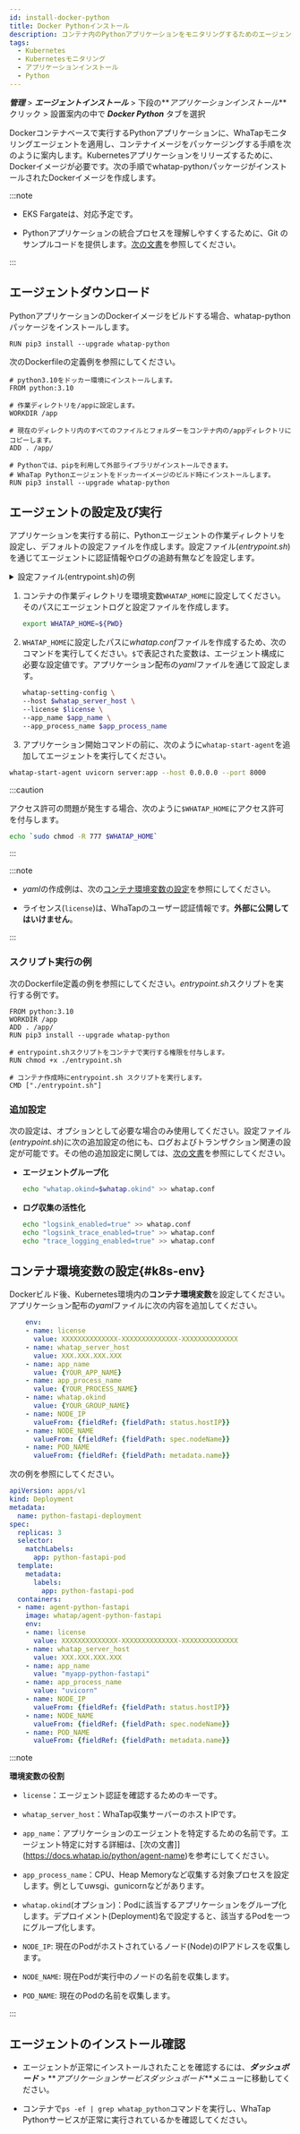 ```yaml
---
id: install-docker-python
title: Docker Pythonインストール
description: コンテナ内のPythonアプリケーションをモニタリングするためのエージェントのインストール手順です。
tags:
  - Kubernetes
  - Kubernetesモニタリング
  - アプリケーションインストール
  - Python
---
```



**_管理_** > **_エージェントインストール_** > 下段の**_アプリケーションインストール_** クリック > 設置案内の中で **_Docker Python_** タブを選択

Dockerコンテナベースで実行するPythonアプリケーションに、WhaTapモニタリングエージェントを適用し、コンテナイメージをパッケージングする手順を次のように案内します。Kubernetesアプリケーションをリリーズするために、Dockerイメージが必要です。次の手順でwhatap-pythonパッケージがインストールされたDockerイメージを作成します。

:::note 

- EKS Fargateは、対応予定です。 

- Pythonアプリケーションの統合プロセスを理解しやすくするために、Git のサンプルコードを提供します。[次の文書](https://github.com/whatap/kuber-apm-boilerplate/tree/main/python/fastapi)を参照してください。

:::

## エージェントダウンロード

PythonアプリケーションのDockerイメージをビルドする場合、whatap-pythonパッケージをインストールします。

```docker
RUN pip3 install --upgrade whatap-python
```

次のDockerfileの定義例を参照にしてください。 

```docker title='python ver 3.10'
# python3.10をドッカー環境にインストールします。
FROM python:3.10

# 作業ディレクトリを/appに設定します。
WORKDIR /app

# 現在のディレクトリ内のすべてのファイルとフォルダーをコンテナ内の/appディレクトリにコピーします。
ADD . /app/

# Pythonでは、pipを利用して外部ライブラリがインストールできます。
# WhaTap Pythonエージェントをドッカーイメージのビルド時にインストールします。
RUN pip3 install --upgrade whatap-python
```

## エージェントの設定及び実行

アプリケーションを実行する前に、Pythonエージェントの作業ディレクトリを設定し、デフォルトの設定ファイルを作成します。設定ファイル(*entrypoint.sh*)を通じてエージェントに認証情報やログの追跡有無などを設定します。

<details>
<summary>設定ファイル(entrypoint.sh)の例</summary>

```bash title='entrypoint.sh'
#!/bin/bash

# コンテナの作業ディレクトリをWhaTapパスに設定します。そのパスにエージェントログと設定ファイルを作成します。
export WHATAP_HOME=${PWD}

# 権限エラーが発生した場合は、次のコメントを削除してから進みます。
#chmod -R 777 $WHATAP_HOME

# 以下は、エージェントの構成に必須な設定値です。アプリケーションデプロイのyamlファイルを通じて設定します。
whatap-setting-config \
--host $whatap_server_host \
--license $license \
--app_name $app_name \
--app_process_name $app_process_name

# 次のコメントは、エージェントのグループ化やログ収集の活性化などの追加設定です。必要な場合に使用してください。

# エージェントのグループ化
#echo "whatap.okind=$whatap.okind" >> whatap.conf

# ログ収集の活性化
#echo "logsink_enabled=true" >> whatap.conf
#echo "logsink_trace_enabled=true" >> whatap.conf
#echo "trace_logging_enabled=true" >> whatap.conf


# 次のようにwhatap-start-agentをアプリケーション開始コマンドの前に追加して、エージェントを実行します。 
whatap-start-agent uvicorn server:app --host 0.0.0.0 --port 8000
```

</details>

1. コンテナの作業ディレクトリを環境変数`WHATAP_HOME`に設定してください。そのパスにエージェントログと設定ファイルを作成します。 

   ```bash
   export WHATAP_HOME=${PWD}
   ```

2. `WHATAP_HOME`に設定したパスに*whatap.conf*ファイルを作成するため、次のコマンドを実行してください。`$`で表記された変数は、エージェント構成に必要な設定値です。アプリケーション配布の*yaml*ファイルを通じて設定します。

   ```bash
   whatap-setting-config \
   --host $whatap_server_host \
   --license $license \
   --app_name $app_name \
   --app_process_name $app_process_name
   ```

3. アプリケーション開始コマンドの前に、次のように`whatap-start-agent`を追加してエージェントを実行してください。 

```bash
whatap-start-agent uvicorn server:app --host 0.0.0.0 --port 8000
```

:::caution

アクセス許可の問題が発生する場合、次のように`$WHATAP_HOME`にアクセス許可を付与します。

```bash
echo `sudo chmod -R 777 $WHATAP_HOME`
```

:::

:::note 

- *yaml*の作成例は、次の[コンテナ環境変数の設定](#k8s-env)を参照にしてください。

- ライセンス(`license`)は、WhaTapのユーザー認証情報です。**外部に公開してはいけません**。

:::

### スクリプト実行の例

次のDockerfile定義の例を参照にしてください。*entrypoint.sh*スクリプトを実行する例です。

```docker
FROM python:3.10
WORKDIR /app
ADD . /app/
RUN pip3 install --upgrade whatap-python 

# entrypoint.shスクリプトをコンテナで実行する権限を付与します。
RUN chmod +x ./entrypoint.sh

# コンテナ作成時にentrypoint.sh スクリプトを実行します。
CMD ["./entrypoint.sh"]
```

### 追加設定

次の設定は、オプションとして必要な場合のみ使用してください。設定ファイル(*entrypoint.sh*)に次の追加設定の他にも、ログおよびトランザクション関連の設定が可能です。その他の追加設定に関しては、[次の文書](https://docs.whatap.io/python/set-agent)を参照にしてください。 

- **エージェントグループ化** 

  ```bash
  echo "whatap.okind=$whatap.okind" >> whatap.conf
  ```

- **ログ収集の活性化** 

  ```bash
  echo "logsink_enabled=true" >> whatap.conf
  echo "logsink_trace_enabled=true" >> whatap.conf
  echo "trace_logging_enabled=true" >> whatap.conf
  ```

## コンテナ環境変数の設定{#k8s-env}

Dockerビルド後、Kubernetes環境内の**コンテナ環境変数**を設定してください。アプリケーション配布の*yaml*ファイルに次の内容を追加してください。 

```yaml
    env:
    - name: license
      value: XXXXXXXXXXXXXX-XXXXXXXXXXXXXX-XXXXXXXXXXXXXX
    - name: whatap_server_host
      value: XXX.XXX.XXX.XXX
    - name: app_name
      value: {YOUR_APP_NAME}
    - name: app_process_name
      value: {YOUR_PROCESS_NAME}
    - name: whatap.okind
      value: {YOUR_GROUP_NAME}
    - name: NODE_IP
      valueFrom: {fieldRef: {fieldPath: status.hostIP}}
    - name: NODE_NAME
      valueFrom: {fieldRef: {fieldPath: spec.nodeName}}
    - name: POD_NAME
      valueFrom: {fieldRef: {fieldPath: metadata.name}}
```

次の例を参照にしてください。 

```yaml
apiVersion: apps/v1
kind: Deployment
metadata:
  name: python-fastapi-deployment
spec:
  replicas: 3
  selector:
    matchLabels:
      app: python-fastapi-pod
  template:
    metadata:
      labels:
        app: python-fastapi-pod
  containers:
  - name: agent-python-fastapi
    image: whatap/agent-python-fastapi
    env:
    - name: license
      value: XXXXXXXXXXXXXX-XXXXXXXXXXXXXX-XXXXXXXXXXXXXX
    - name: whatap_server_host
      value: XXX.XXX.XXX.XXX
    - name: app_name
      value: "myapp-python-fastapi"
    - name: app_process_name
      value: "uvicorn"
    - name: NODE_IP
      valueFrom: {fieldRef: {fieldPath: status.hostIP}}
    - name: NODE_NAME
      valueFrom: {fieldRef: {fieldPath: spec.nodeName}}
    - name: POD_NAME
      valueFrom: {fieldRef: {fieldPath: metadata.name}}
```

:::note

**環境変数の役割**

- `license`：エージェント認証を確認するためのキーです。

- `whatap_server_host`：WhaTap収集サーバーのホストIPです。

- `app_name`：アプリケーションのエージェントを特定するための名前です。エージェント特定に対する詳細は、[次の文書]](https://docs.whatap.io/python/agent-name)を参考にしてください。

- `app_process_name`：CPU、Heap Memoryなど収集する対象プロセスを設定します。例としてuwsgi、gunicornなどがあります。

- `whatap.okind`(オプション)：Podに該当するアプリケーションをグループ化します。デプロイメント(Deployment)名で設定すると、該当するPodを一つにグループ化します。

- `NODE_IP`: 現在のPodがホストされているノード(Node)のIPアドレスを収集します。

- `NODE_NAME`: 現在Podが実行中のノードの名前を収集します。

- `POD_NAME`: 現在のPodの名前を収集します。

:::

## エージェントのインストール確認

- エージェントが正常にインストールされたことを確認するには、**_ダッシュボード_** > **_アプリケーションサービスダッシュボード_**メニューに移動してください。

- コンテナで`ps -ef | grep whatap_python`コマンドを実行し、WhaTap Pythonサービスが正常に実行されているかを確認してください。 
